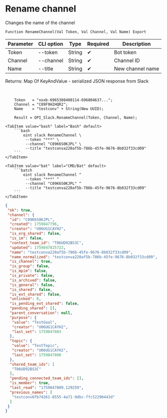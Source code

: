 ﻿---
sidebar_position: 13
description: Rename channel and other functions to work with Slack in the Open Integration Package, a free open-source integration library for 1C:Enterprise 8, OneScript and CLI
keywords: [1C, 1С, 1С:Enterprise, 1С:Enterprise 8.3, API, Integration, Services, Exchange, OneScript, CLI, Slack]
---


# Rename channel
 Changes the name of the channel



`Function RenameChannel(Val Token, Val Channel, Val Name) Export`

  | Parameter | CLI option | Type | Required | Description |
  |-|-|-|-|-|
  | Token | --token | String | &#x2714; | Bot token |
  | Channel | --channel | String | &#x2714; | Channel ID |
  | Name | --title | String | &#x2714; | New channel name |

  
  Returns:  Map Of KeyAndValue - serialized JSON response from Slack

<br/>



```bsl title="1C:Enterprise/OneScript code example"
    Token   = "xoxb-6965308400114-696804637...";
    Channel = "C09F9H2HQR2";
    Name    = "testconv" + String(New UUID);

    Result = OPI_Slack.RenameChannel(Token, Channel, Name);
```
 

 <Tabs>
  
    <TabItem value="bash" label="Bash" default>
        ```bash
            oint slack RenameChannel \
             --token "***" \
             --channel "C09K6S0KJPL" \
             --title "testconva220af5b-786b-45fe-9676-8b032f33cd09"
        ```
    </TabItem>
  
    <TabItem value="bat" label="CMD/Bat" default>
        ```batch
            oint slack RenameChannel ^
             --token "***" ^
             --channel "C09K6S0KJPL" ^
             --title "testconva220af5b-786b-45fe-9676-8b032f33cd09"
        ```
    </TabItem>
</Tabs>


```json title="Result"
{
 "ok": true,
 "channel": {
  "id": "C09K6S0KJPL",
  "created": 1759847796,
  "creator": "U06UG1CAYH2",
  "is_org_shared": false,
  "is_im": false,
  "context_team_id": "T06UD92BS3C",
  "updated": 1759847825722,
  "name": "testconva220af5b-786b-45fe-9676-8b032f33cd09",
  "name_normalized": "testconva220af5b-786b-45fe-9676-8b032f33cd09",
  "is_channel": true,
  "is_group": false,
  "is_mpim": false,
  "is_private": false,
  "is_archived": false,
  "is_general": false,
  "is_shared": false,
  "is_ext_shared": false,
  "unlinked": 0,
  "is_pending_ext_shared": false,
  "pending_shared": [],
  "parent_conversation": null,
  "purpose": {
   "value": "TestGoal",
   "creator": "U06UG1CAYH2",
   "last_set": 1759847803
  },
  "topic": {
   "value": "TestTopic",
   "creator": "U06UG1CAYH2",
   "last_set": 1759847800
  },
  "shared_team_ids": [
   "T06UD92BS3C"
  ],
  "pending_connected_team_ids": [],
  "is_member": true,
  "last_read": "1759847809.129259",
  "previous_names": [
   "testconv6fb74261-8555-4a71-9dbc-ffc52290443d"
  ]
 }
}
```
